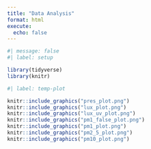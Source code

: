 ```yaml
---
title: "Data Analysis"
format: html
execute: 
  echo: false
---
```


```r
#| message: false
#| label: setup

library(tidyverse)
library(knitr)
```


```r
#| label: temp-plot

knitr::include_graphics("pres_plot.png")
knitr::include_graphics("lux_plot.png")
knitr::include_graphics("lux_uv_plot.png")
knitr::include_graphics("pm1_false_plot.png")
knitr::include_graphics("pm1_plot.png")
knitr::include_graphics("pm2_5_plot.png")
knitr::include_graphics("pm10_plot.png")
```





